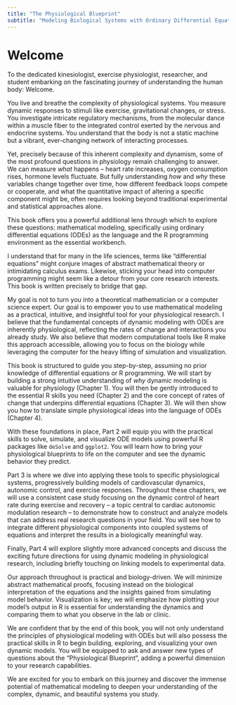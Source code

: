 ```yaml
---
title: "The Physiological Blueprint"
subtitle: "Modeling Biological Systems with Ordinary Differential Equations in R"
---
```


# Welcome {.unnumbered}

To the dedicated kinesiologist, exercise physiologist, researcher, and student embarking on the fascinating journey of understanding the human body: Welcome.

You live and breathe the complexity of physiological systems. You measure dynamic responses to stimuli like exercise, gravitational changes, or stress. You investigate intricate regulatory mechanisms, from the molecular dance within a muscle fiber to the integrated control exerted by the nervous and endocrine systems. You understand that the body is not a static machine but a vibrant, ever-changing network of interacting processes.

Yet, precisely because of this inherent complexity and dynamism, some of the most profound questions in physiology remain challenging to answer. We can measure *what* happens – heart rate increases, oxygen consumption rises, hormone levels fluctuate. But fully understanding *how* and *why* these variables change together over time, how different feedback loops compete or cooperate, and what the quantitative impact of altering a specific component might be, often requires looking beyond traditional experimental and statistical approaches alone.

This book offers you a powerful additional lens through which to explore these questions: mathematical modeling, specifically using ordinary differential equations (ODEs) as the language and the R programming environment as the essential workbench.

I understand that for many in the life sciences, terms like "differential equations" might conjure images of abstract mathematical theory or intimidating calculus exams. Likewise, sticking your head into computer programming might seem like a detour from your core research interests. This book is written precisely to bridge that gap.

My goal is not to turn you into a theoretical mathematician or a computer science expert. Our goal is to empower you to use mathematical modeling as a practical, intuitive, and insightful tool for your physiological research. I believe that the fundamental concepts of dynamic modeling with ODEs are inherently physiological, reflecting the rates of change and interactions you already study. We also believe that modern computational tools like R make this approach accessible, allowing you to focus on the biology while leveraging the computer for the heavy lifting of simulation and visualization.

This book is structured to guide you step-by-step, assuming no prior knowledge of differential equations or R programming. We will start by building a strong intuitive understanding of *why* dynamic modeling is valuable for physiology (Chapter 1). You will then be gently introduced to the essential R skills you need (Chapter 2) and the core concept of rates of change that underpins differential equations (Chapter 3). We will then show you how to translate simple physiological ideas into the language of ODEs (Chapter 4).

With these foundations in place, Part 2 will equip you with the practical skills to solve, simulate, and visualize ODE models using powerful R packages like `deSolve` and `ggplot2`. You will learn how to bring your physiological blueprints to life on the computer and see the dynamic behavior they predict.

Part 3 is where we dive into applying these tools to specific physiological systems, progressively building models of cardiovascular dynamics, autonomic control, and exercise responses. Throughout these chapters, we will use a consistent case study focusing on the dynamic control of heart rate during exercise and recovery – a topic central to cardiac autonomic modulation research – to demonstrate how to construct and analyze models that can address real research questions in your field. You will see how to integrate different physiological components into coupled systems of equations and interpret the results in a biologically meaningful way.

Finally, Part 4 will explore slightly more advanced concepts and discuss the exciting future directions for using dynamic modeling in physiological research, including briefly touching on linking models to experimental data.

Our approach throughout is practical and biology-driven. We will minimize abstract mathematical proofs, focusing instead on the biological interpretation of the equations and the insights gained from simulating model behavior. Visualization is key; we will emphasize how plotting your model's output in R is essential for understanding the dynamics and comparing them to what you observe in the lab or clinic.

We are confident that by the end of this book, you will not only understand the principles of physiological modeling with ODEs but will also possess the practical skills in R to begin building, exploring, and visualizing your own dynamic models. You will be equipped to ask and answer new types of questions about the "Physiological Blueprint", adding a powerful dimension to your research capabilities.

We are excited for you to embark on this journey and discover the immense potential of mathematical modeling to deepen your understanding of the complex, dynamic, and beautiful systems you study.

